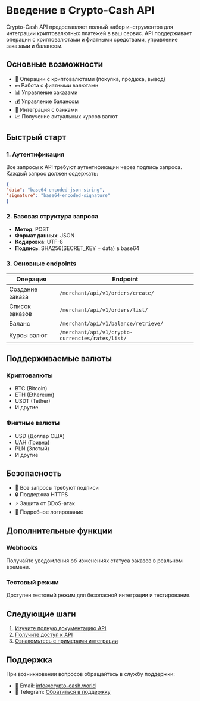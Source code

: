 # Введение в Crypto-Cash API

Crypto-Cash API предоставляет полный набор инструментов для интеграции криптовалютных платежей в ваш сервис. API поддерживает операции с криптовалютами и фиатными средствами, управление заказами и балансом.

## Основные возможности

- 💱 Операции с криптовалютами (покупка, продажа, вывод)
- 💵 Работа с фиатными валютами
- 📊 Управление заказами
- 💰 Управление балансом
- 🏦 Интеграция с банками
- 📈 Получение актуальных курсов валют

## Быстрый старт

### 1. Аутентификация

Все запросы к API требуют аутентификации через подпись запроса. Каждый запрос должен содержать:


```json
{
"data": "base64-encoded-json-string",
"signature": "base64-encoded-signature"
}
```


### 2. Базовая структура запроса

- **Метод**: POST
- **Формат данных**: JSON
- **Кодировка**: UTF-8
- **Подпись**: SHA256(SECRET_KEY + data) в base64

### 3. Основные endpoints

| Операция | Endpoint |
|----------|----------|
| Создание заказа | `/merchant/api/v1/orders/create/` |
| Список заказов | `/merchant/api/v1/orders/list/` |
| Баланс | `/merchant/api/v1/balance/retrieve/` |
| Курсы валют | `/merchant/api/v1/crypto-currencies/rates/list/` |

## Поддерживаемые валюты

### Криптовалюты
- BTC (Bitcoin)
- ETH (Ethereum)
- USDT (Tether)
- И другие

### Фиатные валюты
- USD (Доллар США)
- UAH (Гривна)
- PLN (Злотый)
- И другие

## Безопасность

- 🔐 Все запросы требуют подписи
- 🔒 Поддержка HTTPS
- ⚡ Защита от DDoS-атак
- 📝 Подробное логирование

## Дополнительные функции

### Webhooks
Получайте уведомления об изменениях статуса заказов в реальном времени.

### Тестовый режим
Доступен тестовый режим для безопасной интеграции и тестирования.

## Следующие шаги

1. [Изучите полную документацию API](/api-reference)
2. [Получите доступ к API](/getting-started)
3. [Ознакомьтесь с примерами интеграции](/examples)

## Поддержка

При возникновении вопросов обращайтесь в службу поддержки:
- 📧 Email: [info@crypto-cash.world](mailto:info@crypto-cash.world)
- 💬 Telegram: [Обратиться в поддержку](tg://resolve?domain=crypto_cash_support)
